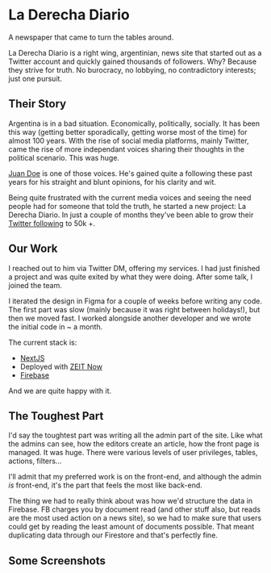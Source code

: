 
# La Derecha Diario

A newspaper that came to turn the tables around.

La Derecha Diario is a right wing, argentinian, news site that started out as a Twitter account and quickly gained thousands of followers. Why? Because they strive for truth. No burocracy, no lobbying, no contradictory interests; just one pursuit.

## Their Story

Argentina is in a bad situation. Economically, politically, socially. It has been this way (getting better sporadically, getting worse most of the time) for almost 100 years. With the rise of social media platforms, mainly Twitter, came the rise of more independant voices sharing their thoughts in the political scenario. This was huge.

[Juan Doe](https://twitter.com/jdoedoe101101) is one of those voices. He's gained quite a following these past years for his straight and blunt opinions, for his clarity and wit.

Being quite frustrated with the current media voices and seeing the need people had for someone that told the truth, he started a new project: La Derecha Diario. In just a couple of months they've been able to grow their [Twitter following](https://twitter.com/laderechadiario) to 50k +.

## Our Work

I reached out to him via Twitter DM, offering my services. I had just finished a project and was quite exited by what they were doing. After some talk, I joined the team.

I iterated the design in Figma for a couple of weeks before writing any code. The first part was slow (mainly because it was right between holidays!), but then we moved fast. I worked alongside another developer and we wrote the initial code in ~ a month.

The current stack is:

- [NextJS](https://nextjs.org/)
- Deployed with [ZEIT Now](https://zeit.co/now)
- [Firebase](https://firebase.google.com)

And we are quite happy with it.

## The Toughest Part

I'd say the toughtest part was writing all the admin part of the site. Like what the admins can see, how the editors create an article, how the front page is managed. It was huge. There were various levels of user privileges, tables, actions, filters...

I'll admit that my preferred work is on the front-end, and although the admin <i>is</i> front-end, it's the part that feels the most like back-end.

The thing we had to really think about was how we'd structure the data in Firebase. FB charges you by document read (and other stuff also, but reads are the most used action on a news site), so we had to make sure that users could get by reading the least amount of documents possible. That meant duplicating data through our Firestore and that's perfectly fine.

## Some Screenshots

<footer title="La Derecha Diario" />